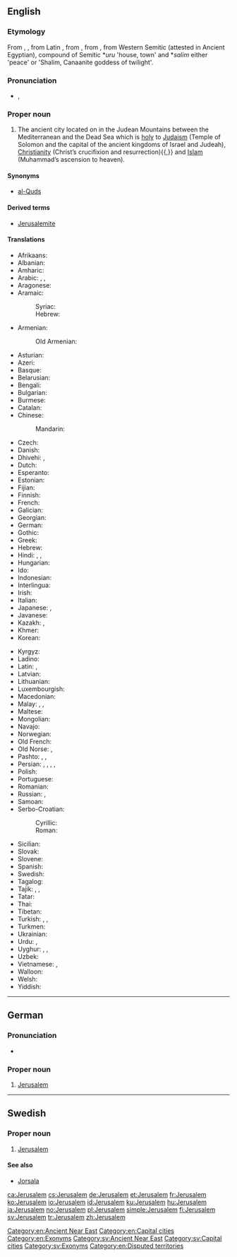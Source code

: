 {{also|Jérusalem|Jerúsalem|Jerusalém}}
==English==

{{wikipedia}}

===Etymology===
From {{etyl|LL.|en}} {{term|Ierusalem|lang=la}}, {{term|Hierusalem|lang=la}}, from Latin {{term|Hierosolyma|lang=la}}, from {{etyl|grc|en}} {{term|Ἰερουσαλήμ|tr=Ierousalēm|lang=grc}}, from {{etyl|he|en}} {{term|יְרוּשָׁלַיִם|tr=Yerushalayim|lang=he}}, from Western Semitic {{term||Urušalimmi}} (attested in Ancient Egyptian), compound of Semitic *''uru'' 'house, town' and *''salim'' either 'peace' or 'Shalim, Canaanite goddess of twilight'.

===Pronunciation===
* {{enPR|jə-ro͞o'sə-ləm|jə-ro͞o'zə-ləm}}, {{IPA|/dʒəˈruːsələm/|/dʒəˈruːzələm/}}

===Proper noun===
{{en-proper noun}}

# The ancient city located on in the Judean Mountains between the Mediterranean and the Dead Sea which is [[holy]] to [[Judaism]] (Temple of Solomon and the capital of the ancient kingdoms of Israel and Judeah), [[Christianity]] (Christ’s crucifixion and resurrection){{,}} and [[Islam]] (Muhammad’s ascension to heaven).

====Synonyms====
* [[al-Quds]] {{qualifier|chiefly in Islamic contexts}}

====Derived terms====
* [[Jerusalemite]]

====Translations====
{{trans-top|city}}
* Afrikaans: {{t|af|Jerusalem}}
* Albanian: {{t|sq|Jeruzalemi}}
* Amharic: {{t|am|እየሩሳሌም|tr=əyärusalem|sc=Ethi}}
* Arabic: {{t|ar|القدس|f|tr=al-quds}} {{qualifier|the name which is commonly used by Muslims}}, {{t|ar|أورشليم|f|tr=ʾūrušalīm}} {{qualifier|the Arabic name which is official in Israel}}, {{t|ar|بيت المقدس|m|tr=bayt al-muqáddas, bayt al-máqdis}}
* Aragonese: {{t|an|Cherusalén}}
* Aramaic:
*: Syriac: {{t|arc|ܐܘܪܫܠܡ|tr=’Ūrišlem|sc=Syrc}}
*: Hebrew: {{t|arc|אורשלם|tr=’Ūrišlem|sc=Hebr}}
* Armenian: {{t|hy|Երուսաղեմ|tr=Erusałem}}
*: Old Armenian: {{t|xcl|Երուսաղէմ|tr=Erusałēm|sc=Armn}}
* Asturian: {{t|ast|Xerusalén}}
* Azeri: {{t|az|Qüds}}
* Basque: {{t|eu|Jerusalem}}
* Belarusian: {{t|be|Ерусалім|m|tr=Jerusalím}}
* Bengali: {{t|bn|জেরুসালেম|tr=jerusalem|sc=Beng}}
* Bulgarian: {{t|bg|Йерусалим|m|tr=Jerusalím}}
* Burmese: {{t|my|ဂျေရုဆလင်မြို့|sc=Mymr}}
* Catalan: {{t+|ca|Jerusalem}}
* Chinese:
*: Mandarin: {{t+|cmn|耶路撒冷|tr=Yēlùsālěng|sc=Hani}}
* Czech: {{t+|cs|Jeruzalém|m}}
* Danish: {{t|da|Jerusalem}}
* Dhivehi: {{t|dv|އޫރުޝަލީމް|tr=ūrušalīm|sc=Thaa}}, {{t|dv|ޤުދުސް|tr=qudus|sc=Thaa}}
* Dutch: {{t|nl|Jeruzalem}}
* Esperanto: {{t|eo|Jerusalemo}}
* Estonian: {{t|et|Jeruusalemm}}
* Fijian: {{t|fj|Jerusalemi}}
* Finnish: {{t+|fi|Jerusalem}}
* French: {{t+|fr|Jérusalem}}
* Galician: {{t+|gl|Xerusalén}}
* Georgian: {{t|ka|იერუსალიმი|tr=ierusalimi|sc=Geor}}
* German: {{t+|de|Jerusalem}}
* Gothic: {{t|got|𐌹𐌰𐌹𐍂𐌿𐍃𐌰𐌿𐌻𐍅𐌼𐌰|sc=Goth}}
* Greek: {{t+|el|Ιεροσόλυμα|n-p|tr=ierosólima}}
* Hebrew: {{t+|he|יְרוּשָׁלַיִם|tr=Yerushalayim}}
* Hindi: {{t|hi|यरुशलम|tr=yaruśalam}}, {{t|hi|येरुशलम|tr=yēruśalam}}, {{t|hi|अल-क़ुद्स|tr=al-quds}}
* Hungarian: {{t+|hu|Jeruzsálem}}
* Ido: {{t+|io|Jerusalem}}
* Indonesian: {{t|id|Yerusalem}}
* Interlingua: {{t|ia|Jerusalem}}
* Irish: {{t|ga|Iarúsailéim}}
* Italian: {{t|it|Gerusalemme|f}}
* Japanese: {{t|ja|エルサレム|tr=Erusaremu}}, {{t|ja|イェルサレム|tr=Yerusaremu}}
* Javanese: {{t|jv|Yerusalem}}
* Kazakh: {{t|kk|Иерусалим|tr=Ïerwsalïm|sc=Cyrl}}, {{t|kk|Құдіс|tr=Qudis|sc=Cyrl}}
* Khmer: {{t|km|ហ្សេរុយសាឡឹម|tr=zeruysāḷʉm|sc=Khmr}}
* Korean: {{t+|ko|예루살렘|tr=Yerusalem|sc=Hang}}
{{trans-mid}}
* Kyrgyz: {{t|ky|Иерусалим|tr=İyerusalim|sc=Cyrl}}
* Ladino: {{t|lad|Yerushalayim|sc=Hebr}}
* Latin: {{t|la|Hierosolyma|f}}, {{t|la|Hierusalem|n}}
* Latvian: {{t|lv|Jeruzāleme}}
* Lithuanian: {{t|lt|Jeruzalė}}
* Luxembourgish: {{t|lb|Jerusalem}}
* Macedonian: {{t|mk|Ерусалим|m|tr=Erúsalim}}
* Malay: {{t|ms|Baitulmuqaddis}}, {{t|ms|Baitulmaqdis}}, {{t|ms|Jerusalem}}
* Maltese: {{t|mt|Ġerusalemm}}
* Mongolian: {{t|mn|Иерусалим|m|tr=Iyerusalím|sc=Cyrl}}
* Navajo: {{t|nv|Jííwoosalem}}
* Norwegian: {{t+|no|Jerusalem}}
* Old French: {{t|fro|Ierusalem}}
* Old Norse: {{t|non|Jórsalir|m-p}}, {{t|non|Jórsalaborg|f}}
* Pashto: {{t|ps|قدس|tr=Quds|sc=ps-Arab}}, {{t+|ps|بيت المقدس|tr=Baytu l-Muqadas|sc=ps-Arab}}, {{t|ps|يروشلم|tr=Yarūšalim|sc=ps-Arab}}
* Persian: {{t+|fa|بیت‌المقدس|tr=Beyt-ol-Moqaddas}}, {{t|fa|اورشلیم مقدس|tr=Oršalim-e Moqaddas}}, {{t|fa|قدس شریف|tr=Qods-e Šarif}}, {{t+|fa|اورشلیم|tr=Oršalim}}, {{t+|fa|قدس|tr=Qods|sc=fa-Arab}}
* Polish: {{t+|pl|Jerozolima}}
* Portuguese: {{t+|pt|Jerusalém|f}}
* Romanian: {{t+|ro|Ierusalim}}
* Russian: {{t+|ru|Иерусалим|m|tr=Ijerusalím}}, {{t|ru|Аль-Кудс|m|tr=Al’-Kúds|sc=Cyrl}} {{qualifier|rare, chiefly used by Muslims}}
* Samoan: {{t|sm|Ierusalema}}
* Serbo-Croatian:
*: Cyrillic: {{t|sh|Јерусалим|m|sc=Cyrl}}
*: Roman: {{t|sh|Jerusalim|m}}
* Sicilian: {{t|scn|Girusalemmi}}
* Slovak: {{t|sk|Jeruzalem}}
* Slovene: {{t|sl|Jerúzalem|m}}
* Spanish: {{t+|es|Jerusalén}}
* Swedish: {{t+|sv|Jerusalem}}
* Tagalog: {{t|tl|Jerusalem}}
* Tajik: {{t|tg|Уршалим|tr=Uršalim|sc=Cyrl}}, {{t|tg|Қуддус|tr=Quddus|sc=Cyrl}}, {{t|tg|Байтулмуқаддас|tr=Baytulmuqaddas|sc=Cyrl}}
* Tatar: {{t|tt|Коддес|tr=Qoddes|sc=Cyrl}}
* Thai: {{t|th|เยรูซาเลม|tr=Yērūsālēm}}
* Tibetan: {{t|bo|ཇེ་རུ་ས་ལེམ།|sc=Tibt|tr=je ru sa lem}}
* Turkish: {{t+|tr|Kudüs}}, {{t|tr|Kudsişerif}}, {{t|tr|Yeruşalim}}
* Turkmen: {{t|tk|Iýerusalim}}
* Ukrainian: {{t|uk|Єрусалим|m|tr=Jerusalým}}
* Urdu: {{t|ur|یوروشلم|tr=Yurušalem}}, {{t|ur|یروشلم|tr=Yarušalem}}
* Uyghur: {{t|ug|يېرۇسالېم|tr=yerusalim|sc=ug-Arab}}, {{t|ug|يېرۇسالېم|tr=yerusalim|sc=ug-Arab}}, {{t|ug|قۇددۇس|tr=quddus|sc=ug-Arab}}
* Uzbek: {{t|uz|Quddus}}
* Vietnamese: {{t|vi|Jerusalem}}, {{t|vi|Giê-ru-da-lem}}
* Walloon: {{t+|wa|Djeruzalem}}
* Welsh: {{t|cy|Jeriwsalem}}
* Yiddish: {{t|yi|ירושלים|n|tr=Yerushaláyim|sc=Hebr}}
{{trans-bottom}}

[[Category:en:Ancient Near East]]
[[Category:en:Capital cities]]
[[Category:en:Exonyms]]

----

==German==

===Pronunciation===
* {{IPA|/jeˈʀuːzalɛm/|lang=de}}

===Proper noun===
{{de-proper noun|n}}

# [[#English|Jerusalem]]

----

==Swedish==

===Proper noun===
{{head|sv|proper noun}}

# [[#English|Jerusalem]]

====See also====
* [[Jorsala]]

[[Category:sv:Ancient Near East]]
[[Category:sv:Capital cities]]
[[Category:sv:Exonyms]]
[[Category:en:Disputed territories]]

[[ca:Jerusalem]]
[[cs:Jerusalem]]
[[de:Jerusalem]]
[[et:Jerusalem]]
[[fr:Jerusalem]]
[[ko:Jerusalem]]
[[io:Jerusalem]]
[[id:Jerusalem]]
[[ku:Jerusalem]]
[[hu:Jerusalem]]
[[ja:Jerusalem]]
[[no:Jerusalem]]
[[pl:Jerusalem]]
[[simple:Jerusalem]]
[[fi:Jerusalem]]
[[sv:Jerusalem]]
[[tr:Jerusalem]]
[[zh:Jerusalem]]